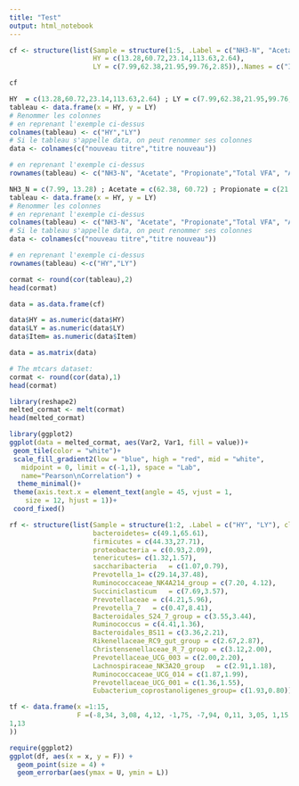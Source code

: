 ```yaml
---
title: "Test"
output: html_notebook
---
```


```r
cf <- structure(list(Sample = structure(1:5, .Label = c("NH3-N", "Acetate", "Propionate","Total VFA", "Acetate:propionate ratio"), class = "factor"), 
                     HY	= c(13.28,60.72,23.14,113.63,2.64),
                     LY	= c(7.99,62.38,21.95,99.76,2.85)),.Names = c("Item", "HY", "LY"), class = "data.frame", row.names = c("1", "2","3","4","5"))
```

```r
cf
```

```r
HY	= c(13.28,60.72,23.14,113.63,2.64) ; LY	= c(7.99,62.38,21.95,99.76,2.85)
tableau <- data.frame(x = HY, y = LY) 
# Renommer les colonnes
# en reprenant l'exemple ci-dessus
colnames(tableau) <- c("HY","LY")
# Si le tableau s'appelle data, on peut renommer ses colonnes
data <- colnames(c("nouveau titre","titre nouveau"))

# en reprenant l'exemple ci-dessus
rownames(tableau) <- c("NH3-N", "Acetate", "Propionate","Total VFA", "Acetate:propionate ratio")
```

```r
NH3_N = c(7.99, 13.28) ; Acetate = c(62.38, 60.72) ; Propionate = c(21.95, 23.14) ; Acetate_propionate_ratio = c(2.85, 2.64) ; VFA = c(99.76, 113.63)
tableau <- data.frame(x = HY, y = LY) 
# Renommer les colonnes
# en reprenant l'exemple ci-dessus
colnames(tableau) <- c("NH3-N", "Acetate", "Propionate","Total VFA", "Acetate:propionate_ratio")
# Si le tableau s'appelle data, on peut renommer ses colonnes
data <- colnames(c("nouveau titre","titre nouveau"))

# en reprenant l'exemple ci-dessus
rownames(tableau) <-c("HY","LY")
```

```r
cormat <- round(cor(tableau),2)
head(cormat)
```



```r
data = as.data.frame(cf)

data$HY = as.numeric(data$HY)
data$LY = as.numeric(data$LY)
data$Item= as.numeric(data$Item)

data = as.matrix(data)

# The mtcars dataset:
cormat <- round(cor(data),1)
head(cormat)
```

```r
library(reshape2)
melted_cormat <- melt(cormat)
head(melted_cormat)
```

```r
library(ggplot2)
ggplot(data = melted_cormat, aes(Var2, Var1, fill = value))+
 geom_tile(color = "white")+
 scale_fill_gradient2(low = "blue", high = "red", mid = "white", 
   midpoint = 0, limit = c(-1,1), space = "Lab",
   name="Pearson\nCorrelation") +
  theme_minimal()+ 
 theme(axis.text.x = element_text(angle = 45, vjust = 1, 
    size = 12, hjust = 1))+
 coord_fixed()
```

```r
rf <- structure(list(Sample = structure(1:2, .Label = c("HY", "LY"), class = "factor"), 
                     bacteroidetes= c(49.1,65.61),
                     firmicutes	= c(44.33,27.71),
                     proteobacteria	= c(0.93,2.09),	
                     tenericutes= c(1.32,1.57),	
                     saccharibacteria	= c(1.07,0.79),
                     Prevotella_1= c(29.14,37.48),	
                     Ruminococcaceae_NK4A214_group = c(7.20, 4.12),	
                     Succiniclasticum	= c(7.69,3.57),	
                     Prevotellaceae	= c(4.21,5.96),	
                     Prevotella_7	= c(0.47,8.41),	
                     Bacteroidales_S24_7_group = c(3.55,3.44),
                     Ruminococcus = c(4.41,1.36),	
                     Bacteroidales_BS11 = c(3.36,2.21),	
                     Rikenellaceae_RC9_gut_group = c(2.67,2.87),	
                     Christensenellaceae_R_7_group = c(3.12,2.00),	
                     Prevotellaceae_UCG_003 = c(2.00,2.20),	
                     Lachnospiraceae_NK3A20_group	= c(2.91,1.18),	
                     Ruminococcaceae_UCG_014 = c(1.87,1.99),	
                     Prevotellaceae_UCG_001	= c(1.36,1.55),
                     Eubacterium_coprostanoligenes_group= c(1.93,0.80)),.Names = c("Rendement", " bacteroidetes", "firmicutes", "proteobacteria", "tenericutess", "saccharibacteria","Prevotella_18","Ruminococcaceae-NK4A214-group","Succiniclasticum", "Succiniclasticum", "Prevotellaceae","Bacteroidales_S24_7_group","Ruminococcus","Bacteroidales_BS11","Rikenellaceae_RC9_gut_group","Christensenellaceae_R_7_group","Prevotellaceae_UCG_003","achnospiraceae-NK3A20-group","PRuminococcaceae_UCG_014","Prevotellaceae_UCG_001","Eubacterium_coprostanoligenes_group"), class = "data.frame", row.names = c("1", "2"))
```


```r
tf <- data.frame(x =1:15,
                 F =(-8,34, 3,08, 4,12, -1,75, -7,94, 0,11, 3,05, 1,15, -0,2, 1,12, -0,2, 1,73, -0,12, -0,19
1,13
))

require(ggplot2)
ggplot(df, aes(x = x, y = F)) +
  geom_point(size = 4) +
  geom_errorbar(aes(ymax = U, ymin = L))
```








